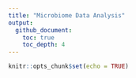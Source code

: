 ```yaml
---
title: "Microbiome Data Analysis"
output:
  github_document:
    toc: true
    toc_depth: 4
---
```


```r
knitr::opts_chunk$set(echo = TRUE)
```
